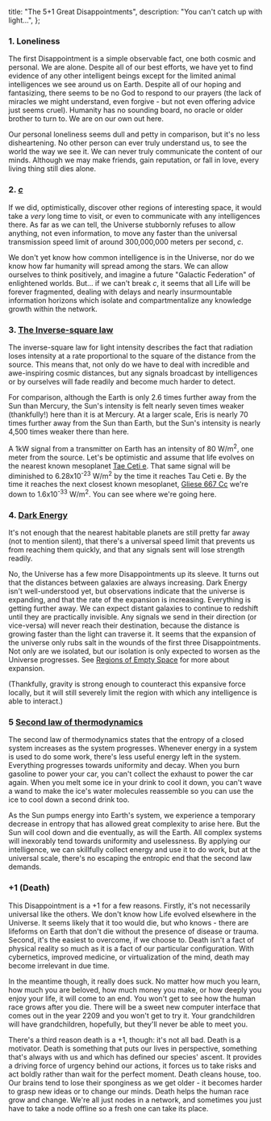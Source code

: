   title: "The 5+1 Great Disappointments",
  description: "You can't catch up with light...",
};

### 1. Loneliness

The first Disappointment is a simple observable fact, one both cosmic and personal. We are alone. Despite all of our best efforts, we have yet to find evidence of any other intelligent beings except for the limited animal intelligences we see around us on Earth. Despite all of our hoping and fantasizing, there seems to be no God to respond to our prayers (the lack of miracles we might understand, even forgive - but not even offering advice just seems cruel). Humanity has no sounding board, no oracle or older brother to turn to. We are on our own out here.

Our personal loneliness seems dull and petty in comparison, but it's no less disheartening. No other person can ever truly understand us, to see the world the way we see it. We can never truly communicate the content of our minds. Although we may make friends, gain reputation, or fall in love, every living thing still dies alone.

### 2. [_c_](https://en.wikipedia.org/wiki/Speed_of_light)

If we did, optimistically, discover other regions of interesting space, it would take a _very_ long time to visit, or even to communicate with any intelligences there. As far as we can tell, the Universe stubbornly refuses to allow anything, not even information, to move any faster than the universal transmission speed limit of around 300,000,000 meters per second, _c_.

We don't yet know how common intelligence is in the Universe, nor do we know how far humanity will spread among the stars. We can allow ourselves to think positively, and imagine a future "Galactic Federation" of enlightened worlds. But... if we can't break _c_, it seems that all Life will be forever fragmented, dealing with delays and nearly insurmountable information horizons which isolate and compartmentalize any knowledge growth within the network.

### 3. [The Inverse-square law](https://en.wikipedia.org/wiki/Inverse-square_law)

The inverse-square law for light intensity describes the fact that radiation loses intensity at a rate proportional to the square of the distance from the source. This means that, not only do we have to deal with incredible and awe-inspiring cosmic distances, but any signals broadcast by intelligences or by ourselves will fade readily and become much harder to detect.

For comparison, although the Earth is only 2.6 times further away from the Sun than Mercury, the Sun's intensity is felt nearly seven times weaker (thankfully!) here than it is at Mercury. At a larger scale, Eris is nearly 70 times further away from the Sun than Earth, but the Sun's intensity is nearly 4,500 times weaker there than here.

A 1kW signal from a transmitter on Earth has an intensity of 80 W/m<sup>2</sup>, one meter from the source. Let's be optimistic and assume that life evolves on the nearest known mesoplanet [Tae Ceti e](https://en.wikipedia.org/wiki/Tau_Ceti_e). That same signal will be diminished to 6.28x10<sup>-23</sup> W/m<sup>2</sup> by the time it reaches Tau Ceti e. By the time it reaches the next closest known mesoplanet, [Gliese 667 Cc](https://en.wikipedia.org/wiki/Gliese_667_Cc) we're down to 1.6x10<sup>-33</sup> W/m<sup>2</sup>. You can see where we're going here.

### 4. [Dark Energy](https://en.wikipedia.org/wiki/Dark_energy)

It's not enough that the nearest habitable planets are still pretty far away (not to mention silent), that there's a universal speed limit that prevents us from reaching them quickly, and that any signals sent will lose strength readily.

No, the Universe has a few more Disappointments up its sleeve. It turns out that the distances between galaxies are always increasing. Dark Energy isn't well-understood yet, but observations indicate that the universe is expanding, and that the rate of the expansion is increasing. Everything is getting further away. We can expect distant galaxies to continue to redshift until they are practically invisible. Any signals we send in their direction (or vice-versa) will never reach their destination, because the distance is growing faster than the light can traverse it. It seems that the expansion of the universe only rubs salt in the wounds of the first three Disappointments. Not only are we isolated, but our isolation is only expected to worsen as the Universe progresses. See [Regions of Empty Space](/read/regions-of-empty-space) for more about expansion.

(Thankfully, gravity is strong enough to counteract this expansive force locally, but it will still severely limit the region with which any intelligence is able to interact.)

### 5 [Second law of thermodynamics](https://en.wikipedia.org/wiki/Second_law_of_thermodynamics)

The second law of thermodynamics states that the entropy of a closed system increases as the system progresses. Whenever energy in a system is used to do some work, there's less useful energy left in the system. Everything progresses towards uniformity and decay. When you burn gasoline to power your car, you can't collect the exhaust to power the car again. When you melt some ice in your drink to cool it down, you can't wave a wand to make the ice's water molecules reassemble so you can use the ice to cool down a second drink too.

As the Sun pumps energy into Earth's system, we experience a temporary decrease in entropy that has allowed great complexity to arise here. But the Sun will cool down and die eventually, as will the Earth. All complex systems will inexorably tend towards uniformity and uselessness. By applying our intelligence, we can skillfully collect energy and use it to do work, but at the universal scale, there's no escaping the entropic end that the second law demands.

### +1 (Death)

This Disappointment is a +1 for a few reasons. Firstly, it's not necessarily universal like the others. We don't know how Life evolved elsewhere in the Universe. It seems likely that it too would die, but who knows - there are lifeforms on Earth that don't die without the presence of disease or trauma. Second, it's the easiest to overcome, if we choose to. Death isn't a fact of physical reality so much as it is a fact of our particular configuration. With cybernetics, improved medicine, or virtualization of the mind, death may become irrelevant in due time.

In the meantime though, it really does suck. No matter how much you learn, how much you are beloved, how much money you make, or how deeply you enjoy your life, it will come to an end. You won't get to see how the human race grows after you die. There will be a sweet new computer interface that comes out in the year 2209 and you won't get to try it. Your grandchildren will have grandchildren, hopefully, but they'll never be able to meet you.

There's a third reason death is a +1, though: it's not all bad. Death is a motivator. Death is something that puts our lives in perspective, something that's always with us and which has defined our species' ascent. It provides a driving force of urgency behind our actions, it forces us to take risks and act boldly rather than wait for the perfect moment. Death cleans house, too. Our brains tend to lose their sponginess as we get older - it becomes harder to grasp new ideas or to change our minds. Death helps the human race grow and change. We're all just nodes in a network, and sometimes you just have to take a node offline so a fresh one can take its place.
